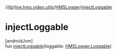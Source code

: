 //[lib](../../../index)/[live.hms.video.utils](../index)/[HMSLogger](index)/[injectLoggable](inject-loggable)

# injectLoggable

[androidJvm]\
fun [injectLoggable](inject-loggable)(loggable: [HMSLogger.Loggable](-loggable/index))
